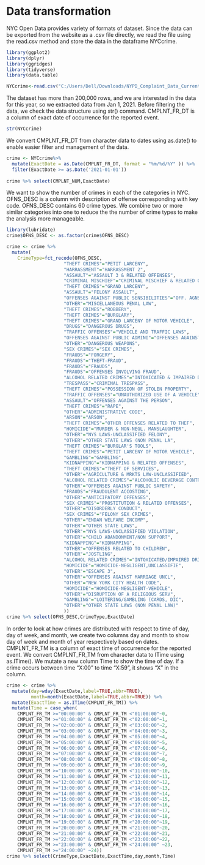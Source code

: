 # Data transformation

NYC Open Data provides variety of formats of dataset. Since the data can be exported from the website as a .csv file directly, we read the file using the read.csv method and store the data in the dataframe NYCcrime. 

```r
library(ggplot2)
library(dplyr)
library(ggridges)
library(tidyverse)
library(data.table)
```

```r
NYCcrime<-read.csv("C:/Users/Dell/Downloads/NYPD_Complaint_Data_Current__Year_To_Date_.csv")
```

The dataset has more than 200,000 rows, and we are interested in the data for this year, so we extracted data from Jan 1, 2021.
Before filtering the data, we check the data structure using str() command. 
CMPLNT_FR_DT is a column of exact date of occurrence for the reported event. 
```r
str(NYCcrime)
```

We convert CMPLNT_FR_DT from character data to dates using as.date() to enable easier filter and management of the data. 
```r
crime <- NYCcrime%>%
  mutate(ExactDate = as.Date(CMPLNT_FR_DT, format = "%m/%d/%Y" )) %>%
  filter(ExactDate >= as.Date('2021-01-01')) 
  
crime %>% select(CMPLNT_NUM,ExactDate)
```

We want to show the number of crimes in each of the categories in NYC. OFNS_DESC is a column with description of offense corresponding with key code. OFNS_DESC contains 60 crime types. We combine two or more similar categories into one to reduce the the number of crime types to make the analysis more manageable.

```r
library(lubridate)
crime$OFNS_DESC <- as.factor(crime$OFNS_DESC)

crime <- crime %>%
  mutate(
    CrimeType=fct_recode(OFNS_DESC,
                     "THEFT CRIMES"="PETIT LARCENY",
                     "HARRASSMENT"="HARRASSMENT 2",
                     "ASSAULT"="ASSAULT 3 & RELATED OFFENSES",
                     "CRIMINAL MISCHIEF"="CRIMINAL MISCHIEF & RELATED OF",
                     "THEFT CRIMES"="GRAND LARCENY",
                     "ASSAULT"="FELONY ASSAULT",
                     "OFFENSES AGAINST PUBLIC SENSIBILITIES"="OFF. AGNST PUB ORD SENSBLTY &",
                     "OTHER"="MISCELLANEOUS PENAL LAW",
                     "THEFT CRIMES"="ROBBERY",
                     "THEFT CRIMES"="BURGLARY",
                     "THEFT CRIMES"="GRAND LARCENY OF MOTOR VEHICLE",
                     "DRUGS"="DANGEROUS DRUGS",
                     "TRAFFIC OFFENSES"="VEHICLE AND TRAFFIC LAWS",
                     "OFFENSES AGAINST PUBLIC ADMINI"="OFFENSES AGAINST PUBLIC ADMINI",
                     "OTHER"="DANGEROUS WEAPONS",
                     "SEX CRIMES"="SEX CRIMES",
                     "FRAUDS"="FORGERY",
                     "FRAUDS"="THEFT-FRAUD",
                     "FRAUDS"="FRAUDS",
                     "FRAUDS"="OFFENSES INVOLVING FRAUD",
                     "ALCOHOL RELATED CRIMES"="INTOXICATED & IMPAIRED DRIVING",
                     "TRESPASS"="CRIMINAL TRESPASS",
                     "THEFT CRIMES"="POSSESSION OF STOLEN PROPERTY",
                     "TRAFFIC OFFENSES"="UNAUTHORIZED USE OF A VEHICLE",
                     "ASSAULT"="OFFENSES AGAINST THE PERSON",
                     "THEFT CRIMES"="RAPE",
                     "OTHER"="ADMINISTRATIVE CODE",
                     "ARSON"="ARSON",
                     "THEFT CRIMES"="OTHER OFFENSES RELATED TO THEF",
                     "HOMICIDE"="MURDER & NON-NEGL. MANSLAUGHTER",
                     "OTHER"="NYS LAWS-UNCLASSIFIED FELONY",
                     "OTHER"="OTHER STATE LAWS (NON PENAL LA",
                     "THEFT CRIMES"="BURGLAR'S TOOLS",
                     "THEFT CRIMES"="PETIT LARCENY OF MOTOR VEHICLE",
                     "GAMBLING"="GAMBLING",
                     "KIDNAPPING"="KIDNAPPING & RELATED OFFENSES",
                     "THEFT CRIMES"="THEFT OF SERVICES",
                     "OTHER"="AGRICULTURE & MRKTS LAW-UNCLASSIFIED",
                     "ALCOHOL RELATED CRIMES"="ALCOHOLIC BEVERAGE CONTROL LAW",
                     "OTHER"="OFFENSES AGAINST PUBLIC SAFETY",
                     "FRAUDS"="FRAUDULENT ACCOSTING",
                     "OTHER"="ANTICIPATORY OFFENSES",
                     "SEX CRIMES"="PROSTITUTION & RELATED OFFENSES",
                     "OTHER"="DISORDERLY CONDUCT",
                     "SEX CRIMES"="FELONY SEX CRIMES",
                     "OTHER"="ENDAN WELFARE INCOMP",
                     "OTHER"="OTHER STATE LAWS",
                     "OTHER"="NYS LAWS-UNCLASSIFIED VIOLATION",
                     "OTHER"="CHILD ABANDONMENT/NON SUPPORT",
                     "KIDNAPPING"="KIDNAPPING",
                     "OTHER"="OFFENSES RELATED TO CHILDREN",
                     "OTHER"="JOSTLING",
                     "ALCOHOL RELATED CRIMES"="INTOXICATED/IMPAIRED DRIVING",
                     "HOMICIDE"="HOMICIDE-NEGLIGENT,UNCLASSIFIE",
                     "OTHER"="ESCAPE 3",
                     "OTHER"="OFFENSES AGAINST MARRIAGE UNCL",
                     "OTHER"="NEW YORK CITY HEALTH CODE",
                     "HOMICIDE"="HOMICIDE-NEGLIGENT-VEHICLE",
                     "OTHER"="DISRUPTION OF A RELIGIOUS SERV",
                     "GAMBLING"="LOITERING/GAMBLING (CARDS, DIC",
                     "OTHER"="OTHER STATE LAWS (NON PENAL LAW)"
                     ))
crime %>% select(OFNS_DESC,CrimeType,ExactDate)
```

In order to look at how crimes are distributed with respect to time of day, day of week, and month, we create two columns day and month to show day of week and month of year respectively based on dates.
CMPLNT_FR_TM is a column of exact time of occurrence for the reported event. We convert CMPLNT_FR_TM from character data to ITime using as.ITime(). We mutate a new column Time to show the time of day. If a crime occurs between time “X:00” to time “X:59”, it shows "X" in the column. 
```r
crime <- crime %>%
  mutate(day=wday(ExactDate,label=TRUE,abbr=TRUE),
         month=month(ExactDate,label=TRUE,abbr=TRUE)) %>%
  mutate(ExactTime = as.ITime(CMPLNT_FR_TM)) %>%
  mutate(Time = case_when(
    CMPLNT_FR_TM >="00:00:00" & CMPLNT_FR_TM <"01:00:00"~0,
    CMPLNT_FR_TM >="01:00:00" & CMPLNT_FR_TM <"02:00:00"~1,
    CMPLNT_FR_TM >="02:00:00" & CMPLNT_FR_TM <"03:00:00"~2,
    CMPLNT_FR_TM >="03:00:00" & CMPLNT_FR_TM <"04:00:00"~3,
    CMPLNT_FR_TM >="04:00:00" & CMPLNT_FR_TM <"05:00:00"~4,
    CMPLNT_FR_TM >="05:00:00" & CMPLNT_FR_TM <"06:00:00"~5,
    CMPLNT_FR_TM >="06:00:00" & CMPLNT_FR_TM <"07:00:00"~6,
    CMPLNT_FR_TM >="07:00:00" & CMPLNT_FR_TM <"08:00:00"~7,
    CMPLNT_FR_TM >="08:00:00" & CMPLNT_FR_TM <"09:00:00"~8,
    CMPLNT_FR_TM >="09:00:00" & CMPLNT_FR_TM <"10:00:00"~9,
    CMPLNT_FR_TM >="10:00:00" & CMPLNT_FR_TM <"11:00:00"~10,
    CMPLNT_FR_TM >="11:00:00" & CMPLNT_FR_TM <"12:00:00"~11,
    CMPLNT_FR_TM >="12:00:00" & CMPLNT_FR_TM <"13:00:00"~12,
    CMPLNT_FR_TM >="13:00:00" & CMPLNT_FR_TM <"14:00:00"~13,
    CMPLNT_FR_TM >="14:00:00" & CMPLNT_FR_TM <"15:00:00"~14,
    CMPLNT_FR_TM >="15:00:00" & CMPLNT_FR_TM <"16:00:00"~15,
    CMPLNT_FR_TM >="16:00:00" & CMPLNT_FR_TM <"17:00:00"~16,
    CMPLNT_FR_TM >="17:00:00" & CMPLNT_FR_TM <"18:00:00"~17,
    CMPLNT_FR_TM >="18:00:00" & CMPLNT_FR_TM <"19:00:00"~18,
    CMPLNT_FR_TM >="19:00:00" & CMPLNT_FR_TM <"20:00:00"~19,
    CMPLNT_FR_TM >="20:00:00" & CMPLNT_FR_TM <"21:00:00"~20,
    CMPLNT_FR_TM >="21:00:00" & CMPLNT_FR_TM <"22:00:00"~21,
    CMPLNT_FR_TM >="22:00:00" & CMPLNT_FR_TM <"23:00:00"~22,
    CMPLNT_FR_TM >="23:00:00" & CMPLNT_FR_TM <"24:00:00" ~23,
    CMPLNT_FR_TM >="24:00:00" ~24))
crime %>% select(CrimeType,ExactDate,ExactTime,day,month,Time)
```